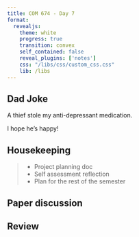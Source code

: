 ```yaml
---
title: COM 674 - Day 7
format: 
  revealjs:
    theme: white
    progress: true
    transition: convex
    self_contained: false
    reveal_plugins: ['notes']
    css: "/libs/css/custom_css.css"
    lib: /libs
---
```



## Dad Joke

A thief stole my anti-depressant medication.

<span class='fragment'>
I hope he's happy!
</span>



## Housekeeping

> - Project planning doc
> - Self assessment reflection
> - Plan for the rest of the semester

## Paper discussion



## Review
